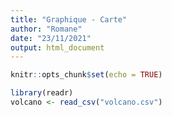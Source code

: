 ```yaml
---
title: "Graphique - Carte"
author: "Romane"
date: "23/11/2021"
output: html_document
---
```


```r
knitr::opts_chunk$set(echo = TRUE)
```

```r
library(readr)
volcano <- read_csv("volcano.csv")
```








